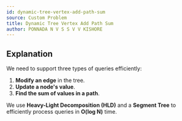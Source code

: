 ```yaml
---
id: dynamic-tree-vertex-add-path-sum
source: Custom Problem
title: Dynamic Tree Vertex Add Path Sum
author: PONNADA N V S S V V KISHORE
---
```


## Explanation

We need to support three types of queries efficiently:
1. **Modify an edge** in the tree.
2. **Update a node's value**.
3. **Find the sum of values in a path**.

We use **Heavy-Light Decomposition (HLD)** and a **Segment Tree** to efficiently process queries in **O(log N)** time.

<LanguageSection>

<CPPSection>

```cpp
